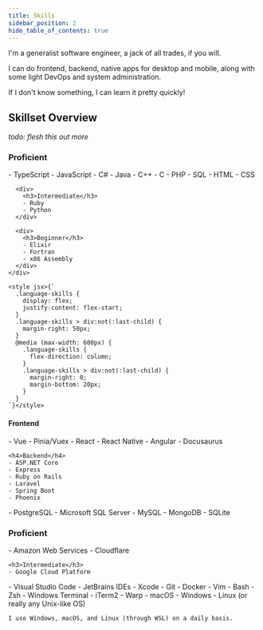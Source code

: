 ```yaml
---
title: Skills
sidebar_position: 2
hide_table_of_contents: true
---
```


I'm a generalist software engineer, a jack of all trades, if you will.

I can do frontend, backend, native apps for desktop and mobile, along with some light DevOps and system administration.

If I don't know something, I can learn it pretty quickly!

## Skillset Overview


*todo: flesh this out more*

<Tabs>
  <TabItem value="programming-languages" label="Programming Languages" default>
    <div className="language-skills">
      <div>
        <h3>Proficient</h3>
        - TypeScript
        - JavaScript
        - C#
        - Java
        - C++
        - C
        - PHP
        - SQL
        - HTML
        - CSS
      </div>

      <div>
        <h3>Intermediate</h3>
        - Ruby
        - Python
      </div>

      <div>
        <h3>Beginner</h3>
        - Elixir
        - Fortran
        - x86 Assembly
      </div>
    </div>

    <style jsx>{`
      .language-skills {
        display: flex;
        justify-content: flex-start;
      }
      .language-skills > div:not(:last-child) {
        margin-right: 50px;
      }
      @media (max-width: 600px) {
        .language-skills {
          flex-direction: column;
        }
        .language-skills > div:not(:last-child) {
          margin-right: 0;
          margin-bottom: 20px;
        }
      }
    `}</style>
  </TabItem>
  <TabItem value="frameworks" label="Frameworks">
    <h4>Frontend</h4>
    - Vue
      - Pinia/Vuex
    - React
    - React Native
    - Angular
    - Docusaurus

    <h4>Backend</h4>
    - ASP.NET Core
    - Express
    - Ruby on Rails
    - Laravel
    - Spring Boot
    - Phoenix
  </TabItem>
  <TabItem value="databases" label="Databases">
    - PostgreSQL
    - Microsoft SQL Server
    - MySQL
    - MongoDB
    - SQLite
  </TabItem>
  <TabItem value="cloud" label="Cloud">
    <h3>Proficient</h3>
    - Amazon Web Services
    - Cloudflare

    <h3>Intermediate</h3>
    - Google Cloud Platform
  </TabItem>
  <TabItem value="tools" label="Tools">
    - Visual Studio Code
    - JetBrains IDEs
    - Xcode
    - Git
    - Docker
    - Vim
    - Bash
    - Zsh
    - Windows Terminal
    - iTerm2
    - Warp
  </TabItem>
  <TabItem value="operating-systems" label="Operating Systems">
    - macOS
    - Windows
    - Linux (or really any Unix-like OS)

    I use Windows, macOS, and Linux (through WSL) on a daily basis.
  </TabItem>
</Tabs>
